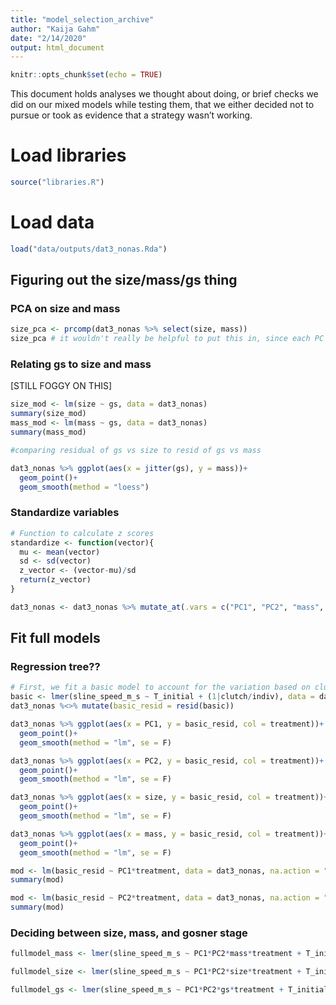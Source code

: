 ```yaml
---
title: "model_selection_archive"
author: "Kaija Gahm"
date: "2/14/2020"
output: html_document
---
```


```r
knitr::opts_chunk$set(echo = TRUE)
```

This document holds analyses we thought about doing, or brief checks we did on our mixed models while testing them, that we either decided not to pursue or took as evidence that a strategy wasn't working.

# Load libraries
```r
source("libraries.R")
```

# Load data
```r
load("data/outputs/dat3_nonas.Rda")
```

## Figuring out the size/mass/gs thing
### PCA on size and mass
```r
size_pca <- prcomp(dat3_nonas %>% select(size, mass))
size_pca # it wouldn't really be helpful to put this in, since each PC is basically just one of these variables. Hmm..
```

### Relating gs to size and mass
[STILL FOGGY ON THIS]
```r
size_mod <- lm(size ~ gs, data = dat3_nonas)
summary(size_mod)
mass_mod <- lm(mass ~ gs, data = dat3_nonas)
summary(mass_mod)

#comparing residual of gs vs size to resid of gs vs mass

dat3_nonas %>% ggplot(aes(x = jitter(gs), y = mass))+
  geom_point()+
  geom_smooth(method = "loess")
```

### Standardize variables
```r
# Function to calculate z scores
standardize <- function(vector){
  mu <- mean(vector)
  sd <- sd(vector)
  z_vector <- (vector-mu)/sd
  return(z_vector)
}

dat3_nonas <- dat3_nonas %>% mutate_at(.vars = c("PC1", "PC2", "mass", "size", "gs", "T_initial"), standardize)
```

## Fit full models
### Regression tree??
```r
# First, we fit a basic model to account for the variation based on clutch/individual random effects, and based on the water temperature during the experiment.
basic <- lmer(sline_speed_m_s ~ T_initial + (1|clutch/indiv), data = dat3_nonas, na.action = "na.fail")
dat3_nonas %<>% mutate(basic_resid = resid(basic))

dat3_nonas %>% ggplot(aes(x = PC1, y = basic_resid, col = treatment))+
  geom_point()+
  geom_smooth(method = "lm", se = F)

dat3_nonas %>% ggplot(aes(x = PC2, y = basic_resid, col = treatment))+
  geom_point()+
  geom_smooth(method = "lm", se = F)

dat3_nonas %>% ggplot(aes(x = size, y = basic_resid, col = treatment))+
  geom_point()+
  geom_smooth(method = "lm", se = F)

dat3_nonas %>% ggplot(aes(x = mass, y = basic_resid, col = treatment))+
  geom_point()+
  geom_smooth(method = "lm", se = F)

mod <- lm(basic_resid ~ PC1*treatment, data = dat3_nonas, na.action = "na.fail")
summary(mod)

mod <- lm(basic_resid ~ PC2*treatment, data = dat3_nonas, na.action = "na.fail")
summary(mod)
```

### Deciding between size, mass, and gosner stage
```r

fullmodel_mass <- lmer(sline_speed_m_s ~ PC1*PC2*mass*treatment + T_initial + (1|clutch/indiv), data = dat3_nonas, na.action = "na.fail", REML = FALSE) 

fullmodel_size <- lmer(sline_speed_m_s ~ PC1*PC2*size*treatment + T_initial + (1|clutch/indiv), data = dat3_nonas, na.action = "na.fail", REML = FALSE)

fullmodel_gs <- lmer(sline_speed_m_s ~ PC1*PC2*gs*treatment + T_initial + (1|clutch/indiv), data = dat3_nonas, na.action = "na.fail", REML = FALSE) # SINGULAR
```

